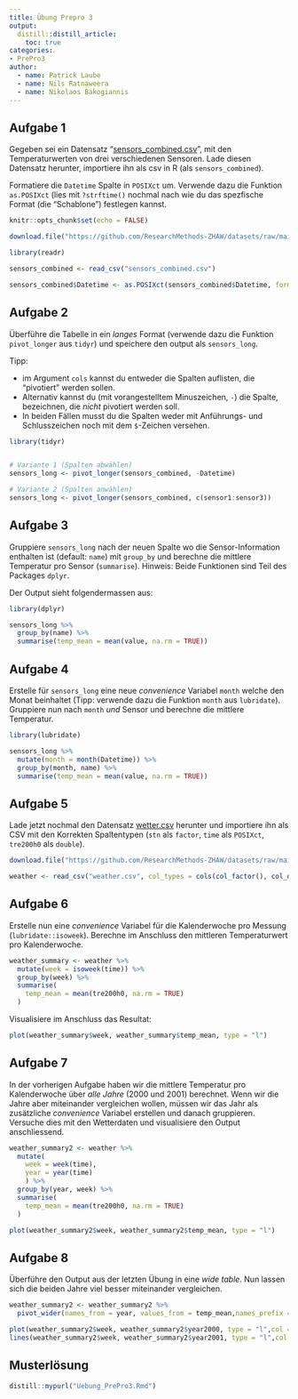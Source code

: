 ```yaml
---
title: Übung Prepro 3
output: 
  distill::distill_article:
    toc: true
categories:
- PrePro3
author:
  - name: Patrick Laube
  - name: Nils Ratnaweera
  - name: Nikolaos Bakogiannis
---
```




## Aufgabe 1


Gegeben sei ein Datensatz "[sensors_combined.csv](https://github.com/ResearchMethods-ZHAW/datasets/raw/main/prepro/sensors_combined.csv)", mit den Temperaturwerten von drei verschiedenen Sensoren. Lade diesen Datensatz herunter,  importiere ihn als csv in R (als `sensors_combined`). 

Formatiere die `Datetime` Spalte in `POSIXct` um. Verwende dazu die Funktion `as.POSIXct` (lies mit `?strftime()` nochmal nach wie du das spezfische Format (die "Schablone") festlegen kannst.

```r

knitr::opts_chunk$set(echo = FALSE)

download.file("https://github.com/ResearchMethods-ZHAW/datasets/raw/main/prepro/sensors_combined.csv", "sensors_combined.csv")
```


```r
library(readr)

sensors_combined <- read_csv("sensors_combined.csv")

sensors_combined$Datetime <- as.POSIXct(sensors_combined$Datetime, format = "%d%m%Y_%H%M")
```


## Aufgabe 2

Überführe die Tabelle in ein *langes* Format (verwende dazu die Funktion `pivot_longer` aus `tidyr`) und speichere den output als `sensors_long`. 

Tipp: 

- im Argument `cols` kannst du entweder die Spalten auflisten, die "pivotiert" werden sollen. 
- Alternativ kannst du (mit vorangestelltem Minuszeichen, `-`) die Spalte, bezeichnen, die *nicht* pivotiert werden soll. 
- In beiden Fällen musst du die Spalten weder mit Anführungs- und Schlusszeichen noch mit dem `$`-Zeichen versehen.

```r
library(tidyr)


# Variante 1 (Spalten abwählen)
sensors_long <- pivot_longer(sensors_combined, -Datetime) 

# Variante 2 (Spalten anwählen)
sensors_long <- pivot_longer(sensors_combined, c(sensor1:sensor3))

```

## Aufgabe 3

Gruppiere `sensors_long` nach der neuen Spalte wo die Sensor-Information enthalten ist (default: `name`) mit `group_by` und berechne die mittlere Temperatur pro Sensor (`summarise`). Hinweis: Beide Funktionen sind Teil des Packages `dplyr`.

Der Output sieht folgendermassen aus: 

```r
library(dplyr)

sensors_long %>%
  group_by(name) %>%
  summarise(temp_mean = mean(value, na.rm = TRUE))
```

## Aufgabe 4

Erstelle für `sensors_long` eine neue *convenience* Variabel `month` welche den Monat beinhaltet (Tipp: verwende dazu die Funktion `month` aus `lubridate`). Gruppiere nun nach `month` *und* Sensor und berechne die mittlere Temperatur. 

```r
library(lubridate)

sensors_long %>%
  mutate(month = month(Datetime)) %>%
  group_by(month, name) %>%
  summarise(temp_mean = mean(value, na.rm = TRUE))
```


## Aufgabe 5

Lade jetzt nochmal den Datensatz [wetter.csv](https://github.com/ResearchMethods-ZHAW/datasets/raw/main/prepro/weather.csv) herunter und importiere ihn als CSV mit den Korrekten Spaltentypen (`stn` als `factor`, `time` als `POSIXct`, `tre200h0` als `double`).

```r
download.file("https://github.com/ResearchMethods-ZHAW/datasets/raw/main/prepro/weather.csv", "weather.csv")

```

```r
weather <- read_csv("weather.csv", col_types = cols(col_factor(), col_datetime("%Y%m%d%H"), col_double()))
```


## Aufgabe 6

Erstelle nun eine *convenience* Variabel für die Kalenderwoche pro Messung (`lubridate::isoweek`). Berechne im Anschluss den mittleren Temperaturwert pro Kalenderwoche.

```r

weather_summary <- weather %>%
  mutate(week = isoweek(time)) %>%
  group_by(week) %>%
  summarise(
    temp_mean = mean(tre200h0, na.rm = TRUE)
  )

```

Visualisiere im Anschluss das Resultat:

```r
plot(weather_summary$week, weather_summary$temp_mean, type = "l")
```

## Aufgabe 7

In der vorherigen Aufgabe haben wir die mittlere Temperatur pro Kalenderwoche über *alle Jahre* (2000 und 2001) berechnet. Wenn wir die Jahre aber miteinander vergleichen wollen, müssen wir das Jahr als zusätzliche *convenience* Variabel erstellen und danach gruppieren. Versuche dies mit den Wetterdaten und visualisiere den Output anschliessend.

```r
weather_summary2 <- weather %>%
  mutate(
    week = week(time),
    year = year(time)
    ) %>%
  group_by(year, week) %>%
  summarise(
    temp_mean = mean(tre200h0, na.rm = TRUE)
  )
```


```r
plot(weather_summary2$week, weather_summary2$temp_mean, type = "l")
```


## Aufgabe 8

Überführe den Output aus der letzten Übung in eine *wide table*. Nun lassen sich die beiden Jahre viel besser miteinander vergleichen.


```r
weather_summary2 <- weather_summary2 %>%
  pivot_wider(names_from = year, values_from = temp_mean,names_prefix = "year")
```


```r
plot(weather_summary2$week, weather_summary2$year2000, type = "l",col = "blue")
lines(weather_summary2$week, weather_summary2$year2001, type = "l",col = "red")

```


## Musterlösung

```r
distill::mypurl("Uebung_PrePro3.Rmd")
```


